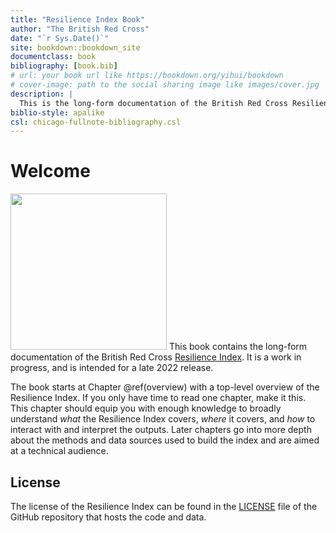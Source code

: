 ```yaml
--- 
title: "Resilience Index Book"
author: "The British Red Cross"
date: "`r Sys.Date()`"
site: bookdown::bookdown_site
documentclass: book
bibliography: [book.bib]
# url: your book url like https://bookdown.org/yihui/bookdown
# cover-image: path to the social sharing image like images/cover.jpg
description: |
  This is the long-form documentation of the British Red Cross Resilience Index
biblio-style: apalike
csl: chicago-fullnote-bibliography.csl
---
```


# Welcome {.unnumbered}

<img src="images/cover/cover.png" class="cover" width="250" height="250"/> This
book contains the long-form documentation of the British Red Cross [Resilience
Index](https://github.com/britishredcrosssociety/resilience-index). It is a
work in progress, and is intended for a late 2022 release.

The book starts at Chapter \@ref(overview) with a top-level overview of the
Resilience Index. If you only have time to read one chapter, make it this. This
chapter should equip you with enough knowledge to broadly understand *what* the
Resilience Index covers, *where* it covers, and *how* to interact with and
interpret the outputs. Later chapters go into more depth about the methods and
data sources used to build the index and are aimed at a technical audience.

## License {.unnumbered}
The license of the Resilience Index can be found in the
[LICENSE](https://github.com/britishredcrosssociety/resilience-index/blob/main/LICENSE)
file of the GitHub repository that hosts the code and data.
